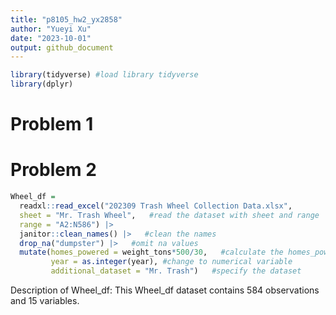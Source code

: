 ```yaml
---
title: "p8105_hw2_yx2858"
author: "Yueyi Xu"
date: "2023-10-01"
output: github_document
---
```


```r
library(tidyverse) #load library tidyverse
library(dplyr)
```

# Problem 1

# Problem 2
```r
Wheel_df =
  readxl::read_excel("202309 Trash Wheel Collection Data.xlsx",
  sheet = "Mr. Trash Wheel",   #read the dataset with sheet and range
  range = "A2:N586") |>
  janitor::clean_names() |>   #clean the names
  drop_na("dumpster") |>   #omit na values
  mutate(homes_powered = weight_tons*500/30,   #calculate the homes_powered variables
         year = as.integer(year), #change to numerical variable
         additional_dataset = "Mr. Trash")   #specify the dataset
```

Description of Wheel_df:
This Wheel_df dataset contains 584 observations and 15 variables.


